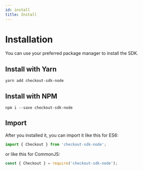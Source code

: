 ```yaml
---
id: install
title: Install
---
```


# Installation

You can use your preferred package manager to install the SDK.

## Install with Yarn

```ssh
yarn add checkout-sdk-node
```

## Install with NPM

```ssh
npm i --save checkout-sdk-node
```

## Import

After you installed it, you can import it like this for ES6:

```js
import { Checkout } from 'checkout-sdk-node';
```

or like this for CommonJS:

```js
const { Checkout } = require('checkout-sdk-node');
```
